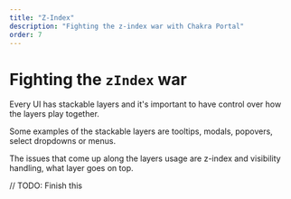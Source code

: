 ```yaml
---
title: "Z-Index"
description: "Fighting the z-index war with Chakra Portal"
order: 7
---
```


# Fighting the `zIndex` war

Every UI has stackable layers and it's important to have control over how the
layers play together.

Some examples of the stackable layers are tooltips, modals, popovers, select
dropdowns or menus.

The issues that come up along the layers usage are z-index and visibility
handling, what layer goes on top.

// TODO: Finish this
